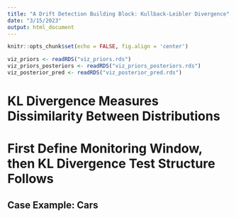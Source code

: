 ```yaml
---
title: "A Drift Detection Building Block: Kullback-Leibler Divergence"
date: "3/15/2023"
output: html_document
---
```


```r
knitr::opts_chunk$set(echo = FALSE, fig.align = 'center')

viz_priors <- readRDS("viz_priors.rds")
viz_priors_posteriors <- readRDS("viz_priors_posteriors.rds")
viz_posterior_pred <- readRDS("viz_posterior_pred.rds")
```

# KL Divergence Measures Dissimilarity Between Distributions
# First Define Monitoring Window, then KL Divergence Test Structure Follows
## Case Example: Cars